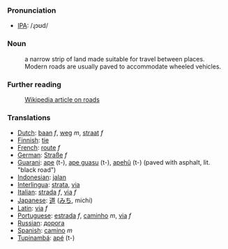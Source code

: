 === Pronunciation ===
*[[w:IPA|IPA]]: /ɻɔʊd/

=== Noun ===
:a narrow strip of land made suitable for travel between places. Modern roads are usually paved to accommodate wheeled vehicles.

===Further reading===
:[[w:road|Wikipedia article on roads]]

=== Translations ===
*[[Dutch]]: [[baan]] ''f'', [[weg]] ''m'', [[straat]] ''f''
*[[Finnish]]: [[tie]]
*[[French]]: [[route]] ''f''
*[[German]]: [[Straße]] ''f''
*[[Guarani]]: [[ape]] (t-), [[ape guasu]] (t-), [[apehũ]] (t-) (paved with asphalt, lit. "black road")
*[[Indonesian]]: [[jalan]]
*[[Interlingua]]: [[strata]], [[via]]
*[[Italian]]: [[strada]] ''f'', [[via]] ''f''
*[[Japanese]]: [[道]] ([[みち]], michi)
*[[Latin]]: [[via]] ''f''
*[[Portuguese]]: [[estrada]] ''f'', [[caminho]] ''m'', [[via]] ''f''
*[[Russian]]: [[дорога]]
*[[Spanish]]: [[camino]] ''m''
*[[Tupinambá]]: [[apé]] (t-)